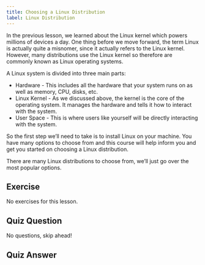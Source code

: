```yaml
---
title: Choosing a Linux Distribution
label: Linux Distribution
---
```


In the previous lesson, we learned about the Linux kernel which powers millions of devices a day. One thing before we move forward, the term Linux is actually quite a misnomer, since it actually refers to the Linux kernel. However, many distributions use the Linux kernel so therefore are commonly known as Linux operating systems.

A Linux system is divided into three main parts:

<ul>
  <li>
    Hardware - This includes all the hardware that your system runs on as well
    as memory, CPU, disks, etc.
  </li>
  <li>
    Linux Kernel - As we discussed above, the kernel is the core of the
    operating system. It manages the hardware and tells it how to interact with
    the system.
  </li>
  <li>
    User Space - This is where users like yourself will be directly interacting
    with the system.
  </li>
</ul>

So the first step we’ll need to take is to install Linux on your machine. You have many options to choose from and this course will help inform you and get you started on choosing a Linux distribution.

There are many Linux distributions to choose from, we’ll just go over the most popular options.

## Exercise

No exercises for this lesson.

## Quiz Question

No questions, skip ahead!

## Quiz Answer

